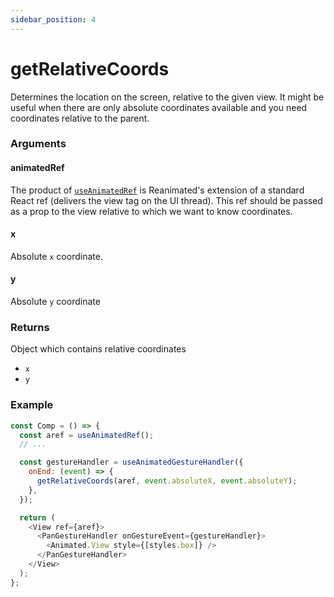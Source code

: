 ```yaml
---
sidebar_position: 4
---
```


# getRelativeCoords


<DocsCompatibilityInfo />

Determines the location on the screen, relative to the given view. It might be useful when there are only absolute coordinates available and you need coordinates relative to the parent.

### Arguments

#### animatedRef

The product of [`useAnimatedRef`](/docs/core/useAnimatedRef) is Reanimated's extension of a standard React ref (delivers the view tag on the UI thread). This ref should be passed as a prop to the view relative to which we want to know coordinates.

#### x

Absolute `x` coordinate.

#### y

Absolute `y` coordinate

### Returns

Object which contains relative coordinates

- `x`
- `y`

### Example

```js
const Comp = () => {
  const aref = useAnimatedRef();
  // ...

  const gestureHandler = useAnimatedGestureHandler({
    onEnd: (event) => {
      getRelativeCoords(aref, event.absoluteX, event.absoluteY);
    },
  });

  return (
    <View ref={aref}>
      <PanGestureHandler onGestureEvent={gestureHandler}>
        <Animated.View style={[styles.box]} />
      </PanGestureHandler>
    </View>
  );
};
```
